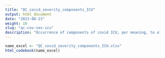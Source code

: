 ```yaml
---
title: "QC_covid_severity_components_ICU"
output: html_document
date: "2023-08-23"
weight: 10
slug: "qc-cov-sev-icu"
description: "Occurrence of components of covid ICU, per meaning, to all persons in the study population"
---
```


```r
name_excel <- "QC_covid_severity_components_ICU.xlsx"
html_codebook(name_excel)
```
